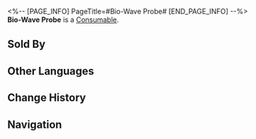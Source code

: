 <%-- [PAGE_INFO]
PageTitle=#Bio-Wave Probe#
[END_PAGE_INFO] --%>
{{Item Infobox
|id          = 408902
|image       = Item Bio-Wave Probe.png{{subst:void|<!--$UPLOAD:<<SpriteOutput/ItemFigures/408902.png>-<Item Bio-Wave Probe.png>-<Item Icons>>-->}}
|type        = Consumable
|invCategory = Consumables
|rarity      = 5
|effect      = 
|description = A Treasure Gadget that can be used indefinitely. After use, 1 Basic Treasure's location will be displayed on the Jarilo-VI maps.
|source1     = [[Underground Shop]]
}}
{{Description|Genius Society #8, Lambda, once succeeded in extracting "value" into a coded form, which allowed for the discovery of abundant resources on a polar planet... The Belobogians remain unaware that the treasure-seeking device they use is a gift left behind by a passing genius.<br /><br />''"The brighter this thing shines, the more valuable the treasure. But if it's brighter than your searchlight, it's probably broken."''}}
'''Bio-Wave Probe''' is a [[Consumable]].

==Sold By==
{{Shop Availability}}

==Other Languages==
{{Other Languages
|en   = Bio-Wave Probe
|zhs  = 生物波勘探仪
|zht  = 生物波勘探儀
|ja   = 生物波探査機
|ko   = 생물파 탐지기
|es   = Detector de ondas biológicas
|fr   = Détecteur d'ondes biologiques
|ru   = Зонд для биоволн
|th   = เครื่องตรวจจับคลื่นชีวภาพ
|vi   = Máy Dò Sóng Sinh Học
|de   = Biowellen-Detektor
|id   = Bio-Wave Probe
|pt   = Sonda de Bio-ondas
}}

==Change History==
{{Change History|3.0}}

==Navigation==
{{Consumable Navbox}}
